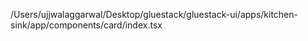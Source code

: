 /Users/ujjwalaggarwal/Desktop/gluestack/gluestack-ui/apps/kitchen-sink/app/components/card/index.tsx